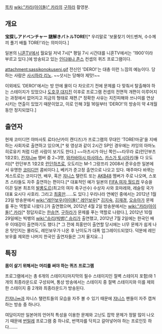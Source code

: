 [[목차]]
{{{#!html
<object width="560" height="315"><param name="movie" value="http://www.youtube.com/v/8qbE9KGBHxc?version=3&amp;hl=ko_KR"></param><param name="allowFullScreen" value="true"></param><param name="allowscriptaccess" value="always"></param><embed src="http://www.youtube.com/v/8qbE9KGBHxc?version=3&amp;hl=ko_KR" type="application/x-shockwave-flash" width="560" height="315" allowscriptaccess="always" allowfullscreen="true"></embed></object>
}}}
[[wiki:"카라(아이돌)" 카라]]의 [[구하라]] 촬영분.

== 개요 ==
'''宝探しアドベンチャー 謎解きバトルTORE!'''[* 우리말로 '보물찾기 어드벤쳐, 수수께끼 풀기 배틀 TORE!'라는 의미이다.]

일본의 [[니혼TV]]에서 월요일 저녁 7시[* 평일 7시 시간대를 니혼TV에서는 '1900'이라 부르고 있다.]에 방송되고 있는 [[인디애나 존스]] 컨셉의 퀴즈 프로그램이다.

attachment:sassikonokuseni.gif
전신인 'DERO!'는 대충 이런 느낌의 예능이다. 당하는 사람은 [[사시하라 리노]]. ~~삿시는 당해야 제맛!~~

이외에도 'DERO!'에서는 방 안에 물이 다 차오르기 전에 문제를 다 맞춰서 탈출해야 하는 스테이지가 있었으나 [[도호쿠 대지진]] 이후로 프로그램 컨셉의 전면적 개편이 이루어지는 과정에서 없어지고 지금의 형태로 재편.[* 정확한 사유는 지진피해와 쓰나미를 연상시키는 연출이 있었기 때문이었고, 이로 인해 3월 16일부터 'DERO!'의 방송이 약 4개월 동안 정지되었다.]

== 출연자 ==
현재 코미디언 야마사토 료타(난카이 캔디즈)가 프로그램의 무대인 'TORE!마궁'을 지배하는 사회자로 출연하고 있으며,[* 윗 영상과 같이 2시간 SP인 경우에는 캬잉의 아마노 히로유키 처럼 다른 사람이 보기도 한다.] ~~아츠시가 아닌 쪽인~~타무라 료(런던부츠 1호2호), [[칸쟈니∞]] 멤버 중 2~3명, [[와카바야시 마사야스]], [[카스가 토시아키]](둘 다 오도리)[* 런던부츠 1호2호 [[런던하츠]]로, 오도리는 M-1 그랑프리 2008서 준우승한 일본에서 유명한 [[코미디언]] 콤비이다.], 베키가 준고정 출연으로 나오고 있다.
매주마다 바뀌는 게스트로는 코미디언, 배우, 혹은 [[쟈니스]] 탤런트 또는 [[AKB48]] 멤버가 주로 나오며, 스포츠 스타들도 자주 출연하는 편이다.[* 대표적인 예가 일본의 [[FIFA 여자 월드컵]] 우승을 이끈 일본 최초의 [[발롱도르]](최고의 여자 축구선수) 수상자 사와 호마레와, 레슬링 국가대표 요시다 사호리. 그리고 [[최홍만]]……도 있다.]
우리나라 연예인 중에서는 2012년 1월 23일 방송분에서 [[wiki:"레인보우(아이돌)" 레인보우]][* [[김지숙]], [[김재경]], [[오승아]]가 문제를 푸는 역할로 나왔다.]가 출연했으며, 2012년 4월 2일 방송분에서는 [[wiki:"카라(아이돌)" 카라]][* 정답자로는 [[한승연]], [[구하라]]가 문제를 푸는 역할로 나왔다.], 2012년 10월 29일에는 빅뱅의 [[wiki:"승리(빅뱅)" 승리]]가 출연했고, 2012년 7월 2일에는 한국인 배우 이태강이 출연하기도 했다.[* 그 전에 최홍만이 출연할 당시에는 너무 문제가 쉽게 나온 탓인지는 몰라도, 레인보우가 나온 후 난이도가 대폭 업그레이드되었다. 덕분에 레인보우를 제외한 나머지 한국인 출연자들은 그저 울지요...]

== 특징 ==
'''몸이 살기 위해서는 머리를 써야 하는 퀴즈 프로그램'''

프로그램에서는 총 6개의 스테이지(마지막의 필수 스테이지인 절벽 스테이지 포함)와 1개의 최종라운드로 구성되며, 통상 방송에서는 스테이지 중 절벽 스테이지와 이를 제외한 스테이지 중 2개와 최종라운드가 방송된다.

[[칸쟈니∞]]과 쟈니스 탤런트들의 모습을 자주 볼 수 있기 때문에 [[쟈니스]] 팬들이 자주 캡쳐하는 방송 중 하나다.

여담이지만 일본어의 언어적 특성을 이용한 문제와 고난도 잡학 문제가 정말 많이 나오기 때문에 [[번밀레]] 프로그램 중 하나로, 번역자를 닥치고 갈아넣어야 하는 프로인듯 하다…….
